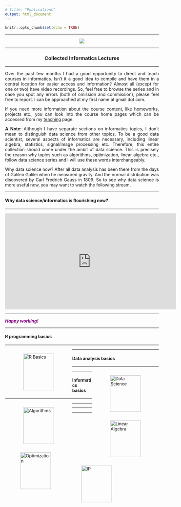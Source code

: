 ```yaml
---
# title: "Publications"
output: html_document
---
```


```r
knitr::opts_chunk$set(echo = TRUE)
```

<style>
body {
text-align: justify}
figure figcaption {
    text-align: center;}
</style>

---

<div style="text-align:center" markdown="1">

![](informatics.png)
</div>

---

<center> <h3>Collected Informatics Lectures</h3> </center>

---

Over the past few months I had a good opportunity to direct and teach courses in informatics. Isn't it a good idea to compile and have them in a central location for easier access and information? Almost all (except for one or two) have video recordings. So, feel free to browse the series and in case you spot any errors (both of omission and commission), please feel free to report. I can be approached at my first name at gmail dot com.

If you need more information about the course content, like homeworks, projects etc., you can look into the course home pages which can be accessed from my  [teaching](https://kannan-kasthuri.github.io/Teaching/teaching.html) page.

**A Note:** Although I have separate sections on informatics topics, I don't mean to distinguish data science from other topics. To be a good data scientist, several aspects of informatics are necessary, including linear algebra, statistics, signal/image processing etc. Therefore, this entire collection should come under the ambit of data science. This is precisely the reason why topics such as algorithms, optimization, linear algebra etc., follow data science series and I will use these words interchangeably.

Why data science now? After all data analysis has been there from the days of Galileo Galilei when he measured gravity. And the normal distribution was discovered by Carl Fredrich Gauss in $1809$. So to see why data science is more useful now, you may want to watch the following stream.

---

#### Why data science/informatics is flourishing now?

---

<iframe width="560" height="315" src="https://www.youtube.com/embed/U36GaGt35p0" frameborder="0" allowfullscreen></iframe>

---


<span style="color:purple"> _**Happy working!**_ </span>

---

#### R programming basics

---

<figure style="float:left;">
  <img alt="R Basics" src="r_basics.png" height = 120; width = 100; hspace="20" />
</figure>



---

#### Data analysis basics

---

<figure style="float:right;">
  <img alt="Data Science" src="data_science.png"  height = 120; width = 100; hspace="20" />
</figure>



---

#### Informatics basics

---

<figure style="float:left;">
  <img alt="Algorithms" src="algorithms.jpeg"  height = 120; width = 100; hspace="20" />
</figure>


---

<figure style="float:right;">
  <img alt="Linear Algebra" src="la.png"  height = 120; width = 100; hspace="20" />
</figure>


---

<figure style="float:left;">
  <img alt="Optimization" src="optim.png" height = 120; width = 100; hspace="10" />
</figure>


---

<figure style="float:left;">
  <img alt="IP" src="lena.jpeg" height = 120; width = 100; hspace="10" />
</figure>
